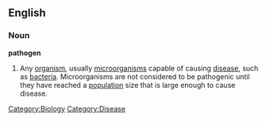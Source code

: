 ==English==
===Noun===
'''pathogen'''
#Any [[organism]], usually [[microorganism]]s capable of causing [[disease]], such as [[bacteria]].  Microorganisms are not considered to be pathogenic until they have reached a [[population]] size that is large enough to cause disease.  
{{wikipedia}}
[[Category:Biology]][[Category:Disease]]